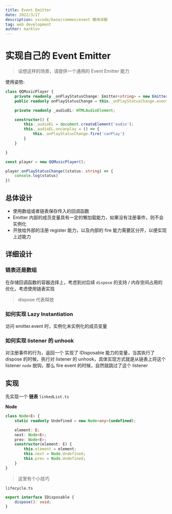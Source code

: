 ```yaml
---
title: Event Emitter
date: 2022/3/17
description: vscode/base/common/event 模块详解
tag: web development
author: marklov
---
```


# 实现自己的 Event Emitter

<blockquote>
	设想这样的场景，请提供一个通用的 Event Emitter 能力
</blockquote>

使用姿势:

```ts
class QQMusicPlayer {
    private readonly _onPlayStatusChange: Emitter<string> = new Emitter<string>();
    public readonly onPlayStatusChange = this._onPlayStatusChange.event;

    private readonly _audioEL: HTMLAudioElement;

	constructor() {
		this._audioEL = document.createElement('audio');
		this._audioEL.oncanplay = () => {
			this._onPlayStatusChange.fire('canPlay')
		}
	}

}

const player = new QQMusicPlayer();

player.onPlayStatusChange((status: string) => {
    console.log(status)
})
```

## 总体设计

- 使用数组或者链表保存传入的回调函数
- Emitter 内部的成员变量具有一定的懒加载能力，如果没有注册事件，则不会实例化
- 开放给外部的注册 register 能力，以及内部的 fire 能力需要区分开，以便实现上述能力

## 详细设计

### 链表还是数组

在存储回调函数的容器选择上，考虑到对后续 `dispose` 的支持 / 内存空间占用的优化，考虑使用链表实现

<blockquote>
	dispose 代表释放
</blockquote>


### 如何实现 Lazy Instantiation

访问 emitter.event 时，实例化未实例化的成员变量

### 如何实现 listener 的 unhook

对注册事件的行为，返回一个 实现了 IDisposable 能力的变量，当其执行了 dispose 的时候，执行对 listener 的 unhook，具体实现方式就是从链表上将这个 listener `node` 脱钩，那么 fire event 的时候，自然就跳过了这个 listener

## 实现

先实现一个 **链表** `linkedList.ts`

**Node**

```ts
class Node<E> {
	static readonly Undefined = new Node<any>(undefined);

	element: E;
	next: Node<E>;
	prev: Node<E>;
	constructor(element: E) {
		this.element = element;
		this.next = Node.Undefined;
		this.prev = Node.Undefined;
	}
}
```

<blockquote>
	这里有个小技巧
</blockquote>


`lifecycle.ts`

```ts
export interface IDisposable {
    dispose(): void;
}
```












